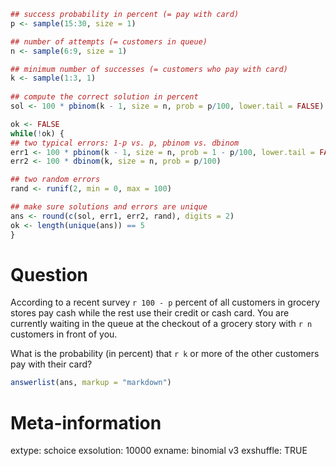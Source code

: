 ```{r data generation, echo = FALSE, results = "hide"}
## success probability in percent (= pay with card)
p <- sample(15:30, size = 1)

## number of attempts (= customers in queue)
n <- sample(6:9, size = 1)

## minimum number of successes (= customers who pay with card)
k <- sample(1:3, 1)
 
## compute the correct solution in percent
sol <- 100 * pbinom(k - 1, size = n, prob = p/100, lower.tail = FALSE)

ok <- FALSE
while(!ok) {
## two typical errors: 1-p vs. p, pbinom vs. dbinom
err1 <- 100 * pbinom(k - 1, size = n, prob = 1 - p/100, lower.tail = FALSE)
err2 <- 100 * dbinom(k, size = n, prob = p/100)

## two random errors
rand <- runif(2, min = 0, max = 100)

## make sure solutions and errors are unique
ans <- round(c(sol, err1, err2, rand), digits = 2)
ok <- length(unique(ans)) == 5
}
```

Question
========
According to a recent survey `r 100 - p` percent of all customers
in grocery stores pay cash while the rest use their credit or cash card. You
are currently waiting in the queue at the checkout of a grocery story with
`r n` customers in front of you.

What is the probability (in percent) that `r k` or more of the
other customers pay with their card?

```{r questionlist, echo = FALSE, results = "asis"}
answerlist(ans, markup = "markdown")
```


Meta-information
================
extype: schoice
exsolution: 10000
exname: binomial v3
exshuffle: TRUE
